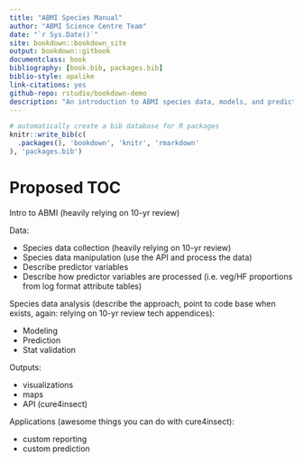 ```yaml
--- 
title: "ABMI Species Manual"
author: "ABMI Science Centre Team"
date: "`r Sys.Date()`"
site: bookdown::bookdown_site
output: bookdown::gitbook
documentclass: book
bibliography: [book.bib, packages.bib]
biblio-style: apalike
link-citations: yes
github-repo: rstudio/bookdown-demo
description: "An introduction to ABMI species data, models, and prediction."
---
```


```r
# automatically create a bib database for R packages
knitr::write_bib(c(
  .packages(), 'bookdown', 'knitr', 'rmarkdown'
), 'packages.bib')
```

# Proposed TOC

Intro to ABMI (heavily relying on 10-yr review)

Data:

- Species data collection (heavily relying on 10-yr review)
- Species data manipulation (use the API and process the data)
- Describe predictor variables
- Describe how predictor variables are processed (i.e. veg/HF proportions from log format attribute tables)

Species data analysis (describe the approach, point to code base when exists, again: relying on 10-yr review tech appendices):

- Modeling
- Prediction
- Stat validation

Outputs:

- visualizations
- maps
- API (cure4insect)

Applications (awesome things you can do with cure4insect):

- custom reporting
- custom prediction

